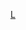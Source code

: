 <noinclude>{{noteTA|G1=liverpoolfc}}</noinclude>{{Football manager history
|name=利物浦領隊
|teamname=利物浦足球俱樂部
|title= 利物浦
|state   = {{{state|}}}
<!--|managerlist=List of Liverpool F.C. managers-->
|bgcolor=#e20e0e
|textcolor=#FFFFFF
|bordercolor=gold
|list =
[[W.E.巴克萊|巴克萊]]及[[約翰·麥堅拿|麥堅拿]] 1892 to 96
[[托馬斯·沃森 (足球領隊)|沃森]] 1896 to 1915
[[大衛·艾殊和夫|艾殊和夫]] 1919 to 23
[[馬特·麥昆|麥昆]] 1923 to 28
[[佐治·柏達臣 (足球員)|柏達臣]] 1928 to 36
[[佐治·基爾|基爾]] 1936 to 51
[[當·華殊|華殊]] 1951 to 56
[[菲爾·泰萊 (足球員)|泰萊]] 1956 to 59
[[比爾·香克利|辛克利]] 1959 to 74
[[鮑勃·佩斯利|皮士利]] 1974 to 83
[[喬·費根|費根]] 1983 to 85
[[肯尼·达格利什|达格利什]] 1985 to 91
[[朗尼·摩蘭|摩蘭]]<sup>c</sup> 1991
[[格雷姆·索內斯|索內斯]] 1991
[[朗尼·摩蘭|摩蘭]]<sup>a</sup> 1992
[[罗伊·埃文斯|埃文斯]] 1994 to 98
[[罗伊·埃文斯|埃文斯]]及[[熱拉爾·烏利耶|烏利耶]] 1998 
[[熱拉爾·烏利耶|烏利耶]] 1998 to 2001
[[菲爾·湯臣|湯臣]]<sup>a</sup> 2001 to 02 
[[熱拉爾·烏利耶|烏利耶]] 2002 to 2004
[[拉法埃爾·貝尼特斯|貝尼特斯]] 2004 to 2010
[[罗伊·霍奇森|霍奇森]] 2010 to 2011
[[肯尼·达格利什|达格利什]] 2011 to 2012
[[布伦达·罗杰斯|罗杰斯]] 2012 to 2015
[[尤尔根·克洛普|克洛普]] 2015
|note = <small>(c) = [[看守領隊]]; (a) = 原領隊缺席期間暫代</small>
}}<noinclude>
[[Category:英格蘭足球俱樂部領隊導航模板|L]]
</noinclude>
